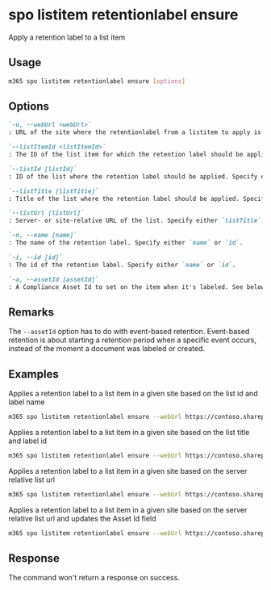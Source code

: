 
# spo listitem retentionlabel ensure

Apply a retention label to a list item

## Usage

```sh
m365 spo listitem retentionlabel ensure [options]
```

## Options

```md definition-list
`-u, --webUrl <webUrl>`
: URL of the site where the retentionlabel from a listitem to apply is located

`--listItemId <listItemId>`
: The ID of the list item for which the retention label should be applied.

`--listId [listId]`
: ID of the list where the retention label should be applied. Specify either `listTitle`, `listId` or `listUrl`

`--listTitle [listTitle]`
: Title of the list where the retention label should be applied. Specify either `listTitle`, `listId` or `listUrl`

`--listUrl [listUrl]`
: Server- or site-relative URL of the list. Specify either `listTitle`, `listId` or `listUrl`

`-n, --name [name]`
: The name of the retention label. Specify either `name` or `id`.

`-i, --id [id]`
: The id of the retention label. Specify either `name` or `id`.

`-a, --assetId [assetId]`
: A Compliance Asset Id to set on the item when it's labeled. See below for more information.
```

<Global />

## Remarks

The `--assetId` option has to do with event-based retention. Event-based retention is about starting a retention period when a specific event occurs, instead of the moment a document was labeled or created.

## Examples

Applies a retention label to a list item in a given site based on the list id and label name

```sh
m365 spo listitem retentionlabel ensure --webUrl https://contoso.sharepoint.com/sites/project-x --listId 0cd891ef-afce-4e55-b836-fce03286cccf --listItemId 1 --name 'Some label'
```

Applies a retention label to a list item in a given site based on the list title and label id

```sh
m365 spo listitem retentionlabel ensure --webUrl https://contoso.sharepoint.com/sites/project-x --listTitle 'List 1' --listItemId 1 --id '7a621a91-063b-461b-aff6-d713d5fb23eb'
```

Applies a retention label to a list item in a given site based on the server relative list url

```sh
m365 spo listitem retentionlabel ensure --webUrl https://contoso.sharepoint.com/sites/project-x --listUrl /sites/project-x/lists/TestList --listItemId 1 --name 'Some label'
```

Applies a retention label to a list item in a given site based on the server relative list url and updates the Asset Id field

```sh
m365 spo listitem retentionlabel ensure --webUrl https://contoso.sharepoint.com/sites/project-x --listUrl /sites/project-x/lists/TestList --listItemId 1 --name 'Some label' --assetId 'XYZ'
```

## Response

The command won't return a response on success.
